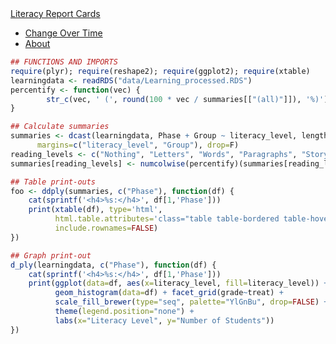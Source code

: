 <nav class="navbar navbar-inverse navbar-fixed-bottom" role="navigation">
  <div class="container-fluid">
<a class="navbar-brand active" href="index.html">Literacy Report Cards</a>
 <ul class="nav navbar-nav">
<li><a href="changes.html">Change Over Time</a></li>
<li><a href="about.html">About</a></li>
</ul>
</nav></div>

<div class="container">
<div class="row">
<div class="col-md-12" role="main">

```r
## FUNCTIONS AND IMPORTS
require(plyr); require(reshape2); require(ggplot2); require(xtable)
learningdata <- readRDS("data/Learning_processed.RDS")
percentify <- function(vec) { 
        str_c(vec, ' (', round(100 * vec / summaries[["(all)"]]), '%)')
}

## Calculate summaries
summaries <- dcast(learningdata, Phase + Group ~ literacy_level, length,
      margins=c("literacy_level", "Group"), drop=F)
reading_levels <- c("Nothing", "Letters", "Words", "Paragraphs", "Story")
summaries[reading_levels] <- numcolwise(percentify)(summaries[reading_levels])

## Table print-outs
foo <- ddply(summaries, c("Phase"), function(df) {
    cat(sprintf('<h4>%s:</h4>', df[1,'Phase']))
    print(xtable(df), type='html', 
          html.table.attributes='class="table table-bordered table-hover table-responsive table-condensed"', 
          include.rownames=FALSE)    
})

## Graph print-out
d_ply(learningdata, c("Phase"), function(df) {
    cat(sprintf('<h4>%s:</h4>', df[1,'Phase']))
    print(ggplot(data=df, aes(x=literacy_level, fill=literacy_level)) + 
          geom_histogram(data=df) + facet_grid(grade~treat) +
          scale_fill_brewer(type="seq", palette="YlGnBu", drop=FALSE) +
          theme(legend.position="none") +
          labs(x="Literacy Level", y="Number of Students"))
})
```

<br/><br/><br/>
</div></div></div>
<link rel="stylesheet" href="http://netdna.bootstrapcdn.com/bootstrap/3.0.3/css/bootstrap.min.css" type="text/css" media="screen,projection" />